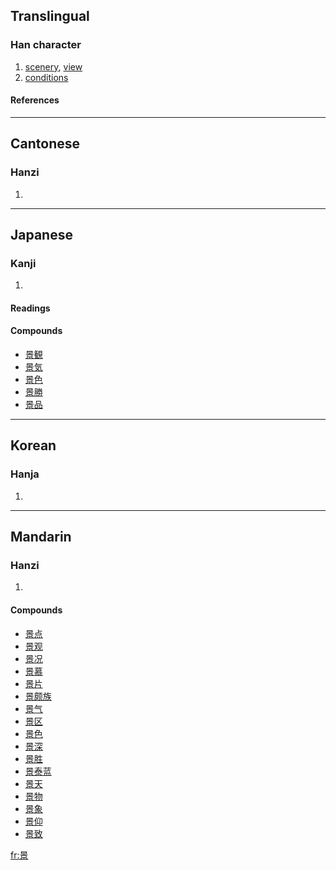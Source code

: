 ==Translingual==
===Han character===
{{Han char|rn=72|rad=日|as=08|sn=12|four=6090<sub>6</sub>|canj=日卜口火 (AYRF)|ids=⿱[[日]][[京]]}}
# [[scenery]], [[view]]
# [[conditions]]
====References====
{{Han ref|kx=0496.300|dkj=13983|dj=0862.130|hdz=21520.030|uh=666F|ud=26223|bh=B4BA|bd=46266}}

----

==Cantonese==
===Hanzi===
{{yue-hanzi|jyut=|y=ging2}}
# {{defn|Cantonese}}

----
==Japanese==
===Kanji===
{{ja-kanji|grade=4|rs=日08}}
# {{defn|Japanese}} 
====Readings====
{{ja-readings|on=[[けい]] (kei), [[えい]] (ei)|kun=[[けしき]] (keshiki), [[かげ]] (kage)}}

====Compounds====
*[[景観]]
*[[景気]]
*[[景色]]
*[[景勝]]
*[[景品]]

----
==Korean==
===Hanja===
{{ko-hanja|hangeul=[[경]], [[영]]|eumhun=|rv=gyeong, yeong|mr=kyŏng, yŏng|y=kyeng, yeng}}
# {{defn|Korean}}

----
==Mandarin==
===Hanzi===
{{cmn-hanzi|pin=[[jǐng]] ([[jing3]])|wg=ching<sup>3</sup>}}
# {{defn|Mandarin}}

====Compounds====
*[[景点]]
*[[景观]]
*[[景况]]
*[[景慕]]
*[[景片]]
*[[景颇族]]
*[[景气]]
*[[景区]]
*[[景色]]
*[[景深]]
*[[景胜]]
*[[景泰蓝]]
*[[景天]]
*[[景物]]
*[[景象]]
*[[景仰]]
*[[景致]]

[[fr:景]]